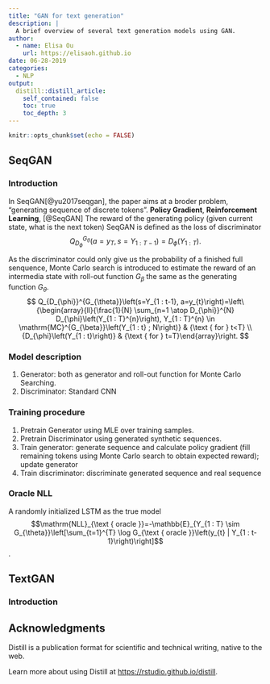 ```yaml
---
title: "GAN for text generation"
description: |
  A brief overview of several text generation models using GAN.
author:
  - name: Elisa Ou
    url: https://elisaoh.github.io
date: 06-28-2019
categories:
  - NLP
output:
  distill::distill_article:
    self_contained: false
    toc: true
    toc_depth: 3
---
```


```r
knitr::opts_chunk$set(echo = FALSE)
```


## SeqGAN
### Introduction
In SeqGAN[@yu2017seqgan], the paper aims at a broder problem, "generating sequence of discrete tokens". __Policy Gradient__, __Reinforcement Learning__, [@SeqGAN]
The reward of the generating policy (given current state, what is the next token)
SeqGAN is defined as the loss of discriminator
$$Q_{D_{\phi}}^{G_{\theta}}\left(a=y_{T}, s=Y_{1 : T-1}\right)=D_{\phi}\left(Y_{1 : T}\right).$$

As the discriminator could only give us the probability of a finished full senquence, Monte Carlo search is introduced to estimate the reward of an intermedia state with roll-out function $G_\beta$ the same as the generating function $G_\theta$. 
$$ Q_{D_{\phi}}^{G_{\theta}}\left(s=Y_{1 : t-1}, a=y_{t}\right)=\left\{\begin{array}{ll}{\frac{1}{N} \sum_{n=1 \atop D_{\phi}}^{N} D_{\phi}\left(Y_{1 : T}^{n}\right), Y_{1 : T}^{n} \in \mathrm{MC}^{G_{\beta}}\left(Y_{1 : t} ; N\right)} & {\text { for } t<T} \\ {D_{\phi}\left(Y_{1 : t}\right)} & {\text { for } t=T}\end{array}\right. $$

### Model description
1. Generator: both as generator and roll-out function for Monte Carlo Searching.
2. Discriminator: Standard CNN

### Training procedure 
1. Pretrain Generator using MLE over training samples.
2. Pretrain Discriminator using generated synthetic sequences.
3. Train generator: generate sequence and calculate policy gradient (fill remaining tokens using Monte Carlo search to obtain expected reward); update generator
4. Train discriminator: discriminate generated sequence and real sequence

### Oracle NLL

A randomly initialized LSTM as the true model
$$\mathrm{NLL}_{\text { oracle }}=-\mathbb{E}_{Y_{1 : T} \sim G_{\theta}}\left[\sum_{t=1}^{T} \log G_{\text { oracle }}\left(y_{t} | Y_{1 : t-1}\right)\right]$$.


## 



## TextGAN
### Introduction


## Acknowledgments {.appendix}

Distill is a publication format for scientific and technical writing, native to the web.

Learn more about using Distill at <https://rstudio.github.io/distill>.


